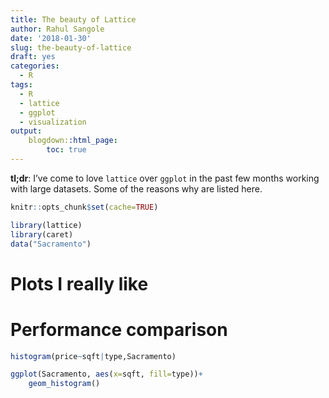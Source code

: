 ```yaml
---
title: The beauty of Lattice
author: Rahul Sangole
date: '2018-01-30'
slug: the-beauty-of-lattice
draft: yes
categories:
  - R
tags:
  - R
  - lattice
  - ggplot
  - visualization
output:
    blogdown::html_page:
        toc: true
---
```

**tl;dr**: I've come to love `lattice` over `ggplot` in the past few months working with large datasets. Some of the reasons why are listed here.

```r
knitr::opts_chunk$set(cache=TRUE)
```

```r
library(lattice)
library(caret)
data("Sacramento")
```

# Plots I really like

# Performance comparison

```r
histogram(price~sqft|type,Sacramento)
```

```r
ggplot(Sacramento, aes(x=sqft, fill=type))+
    geom_histogram()
```

